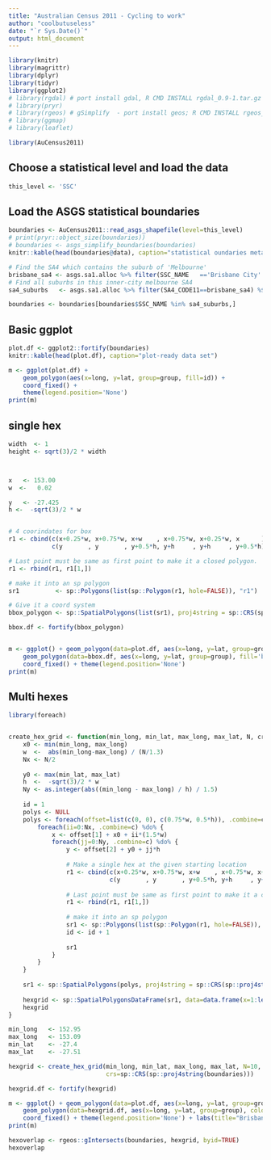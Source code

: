 ```yaml
---
title: "Australian Census 2011 - Cycling to work"
author: "coolbutuseless"
date: "`r Sys.Date()`"
output: html_document
---
```


```r
library(knitr)
library(magrittr)
library(dplyr)
library(tidyr)
library(ggplot2)
# library(rgdal) # port install gdal, R CMD INSTALL rgdal_0.9-1.tar.gz
# library(pryr)
# library(rgeos) # gSimplify  - port install geos; R CMD INSTALL rgeos_0.3-8.tar.gz
# library(ggmap)
# library(leaflet)

library(AuCensus2011)
```


Choose a statistical level and load the data
------------------------------------------------------------------------------

```r
this_level <- 'SSC'
```

Load the ASGS statistical boundaries
------------------------------------------------------------------------------
```r
boundaries <- AuCensus2011::read_asgs_shapefile(level=this_level)
# print(pryr::object_size(boundaries))
# boundaries <- asgs_simplify_boundaries(boundaries)
knitr::kable(head(boundaries@data), caption="statistical oundaries metadata")
```


```r
# Find the SA4 which contains the suburb of 'Melbourne'
brisbane_sa4 <- asgs.sa1.alloc %>% filter(SSC_NAME   =='Brisbane City' ) %$% SA4_CODE11 %>% unique %>% sort
# Find all suburbs in this inner-city melbourne SA4
sa4_suburbs   <- asgs.sa1.alloc %>% filter(SA4_CODE11==brisbane_sa4) %$% SSC_NAME   %>% unique %>% sort

boundaries <- boundaries[boundaries$SSC_NAME %in% sa4_suburbs,]
```


Basic ggplot
------------------------------------------------------------------------------
```r
plot.df <- ggplot2::fortify(boundaries)
knitr::kable(head(plot.df), caption="plot-ready data set")

m <- ggplot(plot.df) +
    geom_polygon(aes(x=long, y=lat, group=group, fill=id)) +
    coord_fixed() +
    theme(legend.position='None')
print(m)
```


single hex
------------------------------------------------------------------------------
```r

width  <- 1
height <- sqrt(3)/2 * width



x   <- 153.00
w  <-   0.02

y   <- -27.425
h <-  -sqrt(3)/2 * w


# 4 coorindates for box
r1 <- cbind(c(x+0.25*w, x+0.75*w, x+w    , x+0.75*w, x+0.25*w, x      ), 
            c(y       , y       , y+0.5*h, y+h     , y+h     , y+0.5*h))

# Last point must be same as first point to make it a closed polygon.
r1 <- rbind(r1, r1[1,])

# make it into an sp polygon
sr1          <- sp::Polygons(list(sp::Polygon(r1, hole=FALSE)), "r1")

# Give it a coord system
bbox_polygon <- sp::SpatialPolygons(list(sr1), proj4string = sp::CRS(sp::proj4string(boundaries)))

bbox.df <- fortify(bbox_polygon)


m <- ggplot() + geom_polygon(data=plot.df, aes(x=long, y=lat, group=group, fill=id)) + 
    geom_polygon(data=bbox.df, aes(x=long, y=lat, group=group), fill='black', colour='white', alpha=0.4) +
    coord_fixed() + theme(legend.position='None')
print(m)
```


Multi hexes
------------------------------------------------------------------------------
```r
library(foreach)


create_hex_grid <- function(min_long, min_lat, max_long, max_lat, N, crs) {
    x0 <- min(min_long, max_long)
    w  <-  abs(min_long-max_long) / (N/1.3)
    Nx <- N/2
    
    y0 <- max(min_lat, max_lat)
    h  <-  -sqrt(3)/2 * w
    Ny <- as.integer(abs((min_long - max_long) / h) / 1.5)
    
    id = 1
    polys <- NULL
    polys <- foreach(offset=list(c(0, 0), c(0.75*w, 0.5*h)), .combine=c) %do% {
        foreach(ii=0:Nx, .combine=c) %do% {
            x <- offset[1] + x0 + ii*(1.5*w)
            foreach(jj=0:Ny, .combine=c) %do% {
                y <- offset[2] + y0 + jj*h
                
                # Make a single hex at the given starting location
                r1 <- cbind(c(x+0.25*w, x+0.75*w, x+w    , x+0.75*w, x+0.25*w, x      ), 
                            c(y       , y       , y+0.5*h, y+h     , y+h     , y+0.5*h))
                
                # Last point must be same as first point to make it a closed polygon.
                r1 <- rbind(r1, r1[1,])
                
                # make it into an sp polygon
                sr1 <- sp::Polygons(list(sp::Polygon(r1, hole=FALSE)), id)
                id <- id + 1
                
                sr1
            }
        }
    }
    
    sr1 <- sp::SpatialPolygons(polys, proj4string = sp::CRS(sp::proj4string(boundaries)))
    
    hexgrid <- sp::SpatialPolygonsDataFrame(sr1, data=data.frame(x=1:length(sr1), row.names = names(sr1)))
    hexgrid    
}

min_long   <- 152.95
max_long   <- 153.09
min_lat    <- -27.4
max_lat    <- -27.51

hexgrid <- create_hex_grid(min_long, min_lat, max_long, max_lat, N=10,
                           crs=sp::CRS(sp::proj4string(boundaries)))

hexgrid.df <- fortify(hexgrid)

m <- ggplot() + geom_polygon(data=plot.df, aes(x=long, y=lat, group=group, fill=id)) + 
    geom_polygon(data=hexgrid.df, aes(x=long, y=lat, group=group), colour='white', alpha=0.4) +
    coord_fixed() + theme(legend.position='None') + labs(title="Brisbane Hex 1")
print(m)
```




```r
hexoverlap <- rgeos::gIntersects(boundaries, hexgrid, byid=TRUE)
hexoverlap
```






